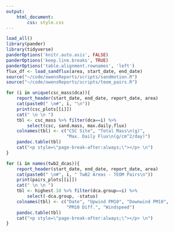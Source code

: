 ```yaml
---
output: 
    html_document:
        css: style.css
---
```


```r
load_all()
library(pander)
library(tidyverse)
panderOptions('knitr.auto.asis', FALSE)
panderOptions('keep.line.breaks', TRUE)
panderOptions('table.alignment.rownames', 'left')
flux_df <- load_sandflux(area, start_date, end_date)
source("~/code/owensReports/scripts/sandmotion.R")
source("~/code/owensReports/scripts/teom_pairs.R")
```

```r
for (i in unique(csc_mass$dca)){
    report_header(start_date, end_date, report_date, area)
    cat(paste0(" \n#", i, "\n"))
    print(csc_plots[[i]])
    cat(" \n \n ")
    tbl <- csc_mass %>% filter(dca==i) %>% 
        select(csc, sand.mass, max.daily.flux)
    colnames(tbl) <- c("CSC Site", "Total Mass\n(g)", 
                       "Max. Daily Flux\n(g/cm^2/day)")
    pandoc.table(tbl)
    cat("<p style=\"page-break-after:always;\"></p> \n")
}
```

```r
for (i in names(twb2_dcas)){
    report_header(start_date, end_date, report_date, area)
    cat(paste0(" \n#", i, " TwB2 Areas - TEOM Pairs\n"))
    print(pairs_plots[[i]])
    cat(" \n \n ")
    tbl <- highest.10 %>% filter(dca.group==i) %>% 
        select(-dca.group, -status)
    colnames(tbl) <- c("Date", "Upwind PM10", "Downwind PM10", 
                       "PM10 Diff.", "Windspeed")
    pandoc.table(tbl)
    cat("<p style=\"page-break-after:always;\"></p> \n")
}
```
